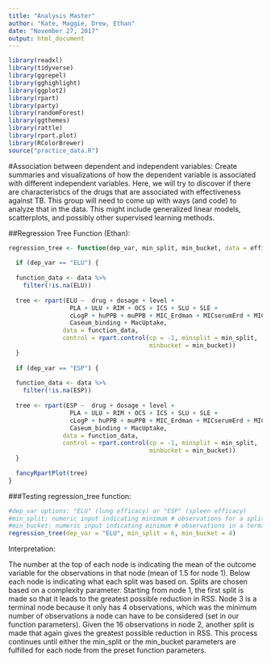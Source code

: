 ```yaml
---
title: "Analysis Master"
author: "Kate, Maggie, Drew, Ethan"
date: "November 27, 2017"
output: html_document
---
```


```r
library(readxl)
library(tidyverse)
library(ggrepel)
library(gghighlight)
library(ggplot2)
library(rpart)
library(party)
library(randomForest)
library(ggthemes)
library(rattle)
library(rpart.plot)
library(RColorBrewer)
source("practice_data.R")
```

#Association between dependent and independent variables:
Create summaries and visualizations of how the dependent variable is
associated with different independent variables. Here, we will try to
discover if there are characteristics of the drugs that are associated
with effectiveness against TB. This group will need to come up with
ways (and code) to analyze that in the data. This might include
generalized linear models, scatterplots, and possibly other supervised
learning methods.  


##Regression Tree Function (Ethan):
```r
regression_tree <- function(dep_var, min_split, min_bucket, data = efficacy_summary) {
  
  if (dep_var == "ELU") {
    
  function_data <- data %>%
    filter(!is.na(ELU))
  
  tree <- rpart(ELU ~  drug + dosage + level + 
                 PLA + ULU + RIM + OCS + ICS + SLU + SLE + 
                 cLogP + huPPB + muPPB + MIC_Erdman + MICserumErd + MIC_Rv + 
                 Caseum_binding + MacUptake,
               data = function_data, 
               control = rpart.control(cp = -1, minsplit = min_split, 
                                       minbucket = min_bucket))
  }
  
  if (dep_var == "ESP") {
    
  function_data <- data %>%
    filter(!is.na(ESP))
  
  tree <- rpart(ESP ~  drug + dosage + level + 
                 PLA + ULU + RIM + OCS + ICS + SLU + SLE + 
                 cLogP + huPPB + muPPB + MIC_Erdman + MICserumErd + MIC_Rv + 
                 Caseum_binding + MacUptake,
               data = function_data, 
               control = rpart.control(cp = -1, minsplit = min_split, 
                                       minbucket = min_bucket))
  }
  
  fancyRpartPlot(tree)
}
```

###Testing regression_tree function:
```r
#dep_var options: "ELU" (lung efficacy) or "ESP" (spleen efficacy)
#min_split: numeric input indicating minimum # observations for a split to be attempted
#min_bucket: numeric input indicating minimum # observations in a terminal node
regression_tree(dep_var = "ELU", min_split = 6, min_bucket = 4)
```
Interpretation:

The number at the top of each node is indicating the mean of the outcome variable for the observations in that node (mean of 1.5 for node 1). Below each node is indicating what each split was based on. Splits are chosen based on a complexity parameter. Starting from node 1, the first split is made so that it leads to the greatest possible reduction in RSS. Node 3 is a terminal node because it only has 4 observations, which was the minimum number of observations a node can have to be considered (set in our function parameters). Given the 16 observations in node 2, another split is made that again gives the greatest possible reduction in RSS. This process continues until either the min_split or the min_bucket parameters are fulfilled for each node from the preset function parameters. 

